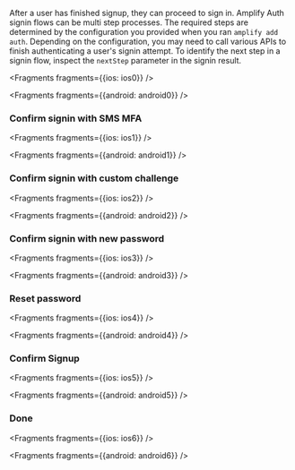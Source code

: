 After a user has finished signup, they can proceed to sign in. Amplify Auth signin flows can be multi step processes. The required steps are determined by the configuration you provided when you ran `amplify add auth`. Depending on the configuration, you may need to call various APIs to finish authenticating a user's signin attempt. To identify the next step in a signin flow, inspect the `nextStep` parameter in the signin result.


<Fragments fragments={{ios: ios0}} />


<Fragments fragments={{android: android0}} />

### Confirm signin with SMS MFA


<Fragments fragments={{ios: ios1}} />


<Fragments fragments={{android: android1}} />

### Confirm signin with custom challenge


<Fragments fragments={{ios: ios2}} />


<Fragments fragments={{android: android2}} />

### Confirm signin with new password


<Fragments fragments={{ios: ios3}} />


<Fragments fragments={{android: android3}} />

### Reset password


<Fragments fragments={{ios: ios4}} />


<Fragments fragments={{android: android4}} />

### Confirm Signup


<Fragments fragments={{ios: ios5}} />


<Fragments fragments={{android: android5}} />

### Done


<Fragments fragments={{ios: ios6}} />


<Fragments fragments={{android: android6}} />
